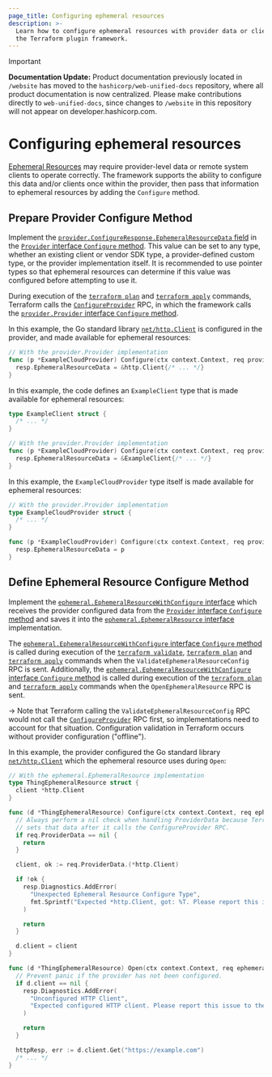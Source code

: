 ```yaml
---
page_title: Configuring ephemeral resources
description: >-
  Learn how to configure ephemeral resources with provider data or clients in
  the Terraform plugin framework.
---
```


> [!IMPORTANT]  
> **Documentation Update:** Product documentation previously located in `/website` has moved to the `hashicorp/web-unified-docs` repository, where all product documentation is now centralized. Please make contributions directly to `web-unified-docs`, since changes to `/website` in this repository will not appear on developer.hashicorp.com.

# Configuring ephemeral resources

[Ephemeral Resources](/terraform/plugin/framework/ephemeral-resources) may require provider-level data or remote system clients to operate correctly. The framework supports the ability to configure this data and/or clients once within the provider, then pass that information to ephemeral resources by adding the `Configure` method.

## Prepare Provider Configure Method

Implement the [`provider.ConfigureResponse.EphemeralResourceData` field](https://pkg.go.dev/github.com/hashicorp/terraform-plugin-framework/provider#ConfigureResponse.EphemeralResourceData) in the [`Provider` interface `Configure` method](https://pkg.go.dev/github.com/hashicorp/terraform-plugin-framework/provider#Provider.Configure). This value can be set to any type, whether an existing client or vendor SDK type, a provider-defined custom type, or the provider implementation itself. It is recommended to use pointer types so that ephemeral resources can determine if this value was configured before attempting to use it.

During execution of the [`terraform plan`](/terraform/cli/commands/plan) and [`terraform apply`](/terraform/cli/commands/apply) commands, Terraform calls the [`ConfigureProvider`](/terraform/plugin/framework/internals/rpcs#configureprovider-rpc) RPC, in which the framework calls the [`provider.Provider` interface `Configure` method](https://pkg.go.dev/github.com/hashicorp/terraform-plugin-framework/provider#Provider.Configure).

In this example, the Go standard library [`net/http.Client`](https://pkg.go.dev/net/http#Client) is configured in the provider, and made available for ephemeral resources:

```go
// With the provider.Provider implementation
func (p *ExampleCloudProvider) Configure(ctx context.Context, req provider.ConfigureRequest, resp *provider.ConfigureResponse) {
  resp.EphemeralResourceData = &http.Client{/* ... */}
}
```

In this example, the code defines an `ExampleClient` type that is made available for ephemeral resources:

```go
type ExampleClient struct {
  /* ... */
}

// With the provider.Provider implementation
func (p *ExampleCloudProvider) Configure(ctx context.Context, req provider.ConfigureRequest, resp *provider.ConfigureResponse) {
  resp.EphemeralResourceData = &ExampleClient{/* ... */}
}
```

In this example, the `ExampleCloudProvider` type itself is made available for ephemeral resources:

```go
// With the provider.Provider implementation
type ExampleCloudProvider struct {
  /* ... */
}

func (p *ExampleCloudProvider) Configure(ctx context.Context, req provider.ConfigureRequest, resp *provider.ConfigureResponse) {
  resp.EphemeralResourceData = p
}
```

## Define Ephemeral Resource Configure Method

Implement the [`ephemeral.EphemeralResourceWithConfigure` interface](https://pkg.go.dev/github.com/hashicorp/terraform-plugin-framework/ephemeral#EphemeralResourceWithConfigure) which receives the provider configured data from the [`Provider` interface `Configure` method](https://pkg.go.dev/github.com/hashicorp/terraform-plugin-framework/provider#Provider.Configure) and saves it into the [`ephemeral.EphemeralResource` interface](https://pkg.go.dev/github.com/hashicorp/terraform-plugin-framework/ephemeral#EphemeralResource) implementation.

The [`ephemeral.EphemeralResourceWithConfigure` interface `Configure` method](https://pkg.go.dev/github.com/hashicorp/terraform-plugin-framework/ephemeral#EphemeralResourceWithConfigure.Configure) is called during execution of the [`terraform validate`](/terraform/cli/commands/validate), [`terraform plan`](/terraform/cli/commands/plan) and [`terraform apply`](/terraform/cli/commands/apply) commands when the `ValidateEphemeralResourceConfig` RPC is sent. Additionally, the [`ephemeral.EphemeralResourceWithConfigure` interface `Configure` method](https://pkg.go.dev/github.com/hashicorp/terraform-plugin-framework/ephemeral#EphemeralResourceWithConfigure.Configure) is called during execution of the [`terraform plan`](/terraform/cli/commands/plan) and [`terraform apply`](/terraform/cli/commands/apply) commands when the `OpenEphemeralResource` RPC is sent.

-> Note that Terraform calling the `ValidateEphemeralResourceConfig` RPC would not call the [`ConfigureProvider`](/terraform/plugin/framework/internals/rpcs#configureprovider-rpc) RPC first, so implementations need to account for that situation.  Configuration validation in Terraform occurs without provider configuration ("offline").

In this example, the provider configured the Go standard library [`net/http.Client`](https://pkg.go.dev/net/http#Client) which the ephemeral resource uses during `Open`:

```go
// With the ephemeral.EphemeralResource implementation
type ThingEphemeralResource struct {
  client *http.Client
}

func (d *ThingEphemeralResource) Configure(ctx context.Context, req ephemeral.ConfigureRequest, resp *ephemeral.ConfigureResponse) {
  // Always perform a nil check when handling ProviderData because Terraform
  // sets that data after it calls the ConfigureProvider RPC.
  if req.ProviderData == nil {
    return
  }

  client, ok := req.ProviderData.(*http.Client)

  if !ok {
    resp.Diagnostics.AddError(
      "Unexpected Ephemeral Resource Configure Type",
      fmt.Sprintf("Expected *http.Client, got: %T. Please report this issue to the provider developers.", req.ProviderData),
    )

    return
  }

  d.client = client
}

func (d *ThingEphemeralResource) Open(ctx context.Context, req ephemeral.OpenRequest, resp *ephemeral.OpenResponse) {
  // Prevent panic if the provider has not been configured.
  if d.client == nil {
    resp.Diagnostics.AddError(
      "Unconfigured HTTP Client",
      "Expected configured HTTP client. Please report this issue to the provider developers.",
    )

    return
  }

  httpResp, err := d.client.Get("https://example.com")
  /* ... */
}
```
